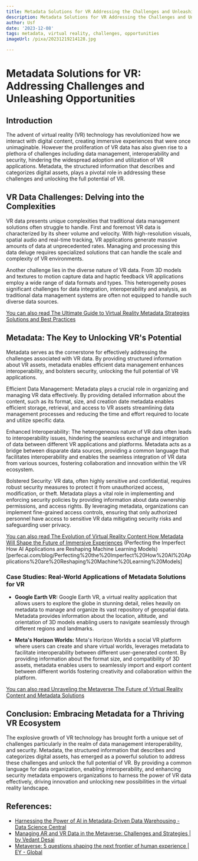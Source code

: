 ```yaml
---
title: Metadata Solutions for VR Addressing the Challenges and Unleashing Opportunities
description: Metadata Solutions for VR Addressing the Challenges and Unleashing Opportunities
author: Usf
date: '2023-12-08'
tags: metadata, virtual reality, challenges, opportunities
imageUrl: /pixa/20231219214128.jpg

---
```

# Metadata Solutions for VR:  Addressing  Challenges  and Unleashing Opportunities

## Introduction
The  advent of  virtual  reality (VR) technology has revolutionized how  we interact with  digital  content, creating immersive experiences that were once unimaginable. However the proliferation of VR data has also given rise to a plethora of  challenges including data management, interoperability and security,  hindering the widespread adoption and utilization of VR applications. Metadata, the structured information that describes and categorizes digital  assets, plays a  pivotal  role in addressing these challenges and unlocking the  full potential  of VR.

## VR Data Challenges: Delving into the Complexities
VR data  presents unique complexities that traditional data management solutions often struggle to handle. First and foremost VR data  is characterized by its sheer  volume and velocity. With high-resolution visuals, spatial audio  and real-time tracking, VR applications generate massive amounts of data  at unprecedented rates. Managing and processing this data deluge requires specialized solutions that can handle the scale and complexity of VR environments.

Another  challenge lies in  the diverse nature of VR data. From 3D models and textures  to motion capture data and haptic feedback  VR applications employ a wide range of data  formats and types. This heterogeneity poses significant challenges for data integration, interoperability and analysis, as traditional data management  systems are often not equipped to handle such diverse data sources.

[You can also read The Ultimate Guide to Virtual Reality Metadata Strategies Solutions and Best Practices](The%20Ultimate%20Guide%20to%20Virtual%20Reality%20Metadata%20Strategies%2C%20Solutions%2C%20and%20Best%20Practices)


## Metadata: The Key to Unlocking VR's Potential
Metadata serves as the cornerstone for effectively addressing the challenges associated with VR data. By  providing structured  information about VR assets, metadata enables efficient data management enhances interoperability, and bolsters security, unlocking the  full potential of VR applications.

Efficient Data  Management: Metadata plays a crucial role in organizing and managing VR data effectively. By providing detailed information about the content, such  as its format, size, and creation date metadata enables efficient storage, retrieval, and access to  VR assets streamlining data management processes and reducing the time and effort required to locate and utilize specific data.

Enhanced Interoperability: The heterogeneous nature of VR data often leads  to interoperability issues, hindering the seamless exchange and integration of data between different VR applications and platforms. Metadata  acts as a bridge between disparate data sources, providing a common language that facilitates interoperability and  enables the seamless integration of  VR data from various sources, fostering  collaboration and innovation  within the  VR ecosystem.

Bolstered Security: VR data, often highly sensitive and confidential,  requires robust security measures to protect  it from unauthorized access, modification, or theft. Metadata plays a  vital role in implementing and enforcing security policies by providing information about data ownership permissions, and access rights. By leveraging metadata, organizations  can implement fine-grained access controls, ensuring that only authorized personnel have access to sensitive VR data mitigating security risks and safeguarding user privacy.

[You can also read The Evolution  of Virtual Reality Content How Metadata Will Shape the Future of Immersive Experiences](The%20Evolution%20of%20Virtual%20Reality%20Content%20How%20Metadata%20Will%20Shape%20the%20Future%20of%20Immersive%20Experiences)
(Perfecting the Imperfect How AI Applications are  Reshaping Machine Learning Models)[perfecai.com/blog/Perfecting%20the%20Imperfect%20How%20AI%20Applications%20are%20Reshaping%20Machine%20Learning%20Models]


### Case Studies: Real-World Applications of  Metadata Solutions for VR
* **Google Earth VR:** Google Earth VR, a virtual reality application that  allows  users to explore the globe  in stunning detail,  relies heavily on metadata to  manage and organize its vast repository of geospatial  data. Metadata  provides information about the location, altitude, and  orientation of 3D models enabling users to navigate seamlessly through different regions and landmarks.

*  **Meta's Horizon Worlds:** Meta's Horizon Worlds a social VR platform where users can create and share virtual worlds,  leverages metadata to facilitate interoperability between different user-generated content. By providing information about the format size, and compatibility of 3D assets, metadata enables users to seamlessly import and export  content between  different  worlds fostering creativity and collaboration within the platform.

[You can also read Unraveling the Metaverse  The Future of Virtual Reality Content and Metadata Solutions](Unraveling%20the%20Metaverse%20The%20Future%20of%20Virtual%20Reality%20Content%20and%20Metadata%20Solutions)


## Conclusion: Embracing Metadata  for a Thriving VR Ecosystem
The explosive growth of VR  technology has brought forth a unique set  of challenges particularly in the  realm of  data management  interoperability, and security. Metadata,  the structured information that  describes  and categorizes digital assets, has emerged as a powerful solution to address these challenges and unlock the full potential of VR. By providing a common language for data organization, enabling interoperability, and enhancing security metadata empowers organizations to harness the power of VR data effectively, driving innovation and unlocking new possibilities in the virtual  reality landscape.

## References:
- [Harnessing the Power of AI in Metadata-Driven Data Warehousing - Data Science Central](https://www.datasciencecentral.com/enhancing-metadata-driven-data-warehousing-through-ai/)
- [Managing AR and VR Data in the Metaverse: Challenges and Strategies | by Vedant Desai](https://medium.com/@vedantdesai942000/managing-ar-and-vr-data-in-the-metaverse-challenges-and-strategies-3611888041fe)
- [Metaverse: 5 questions shaping the next frontier of human experience | EY - Global](https://www.ey.com/en_gl/digital/metaverse-5-questions-shaping-the-next-frontier-of-human-experience)
